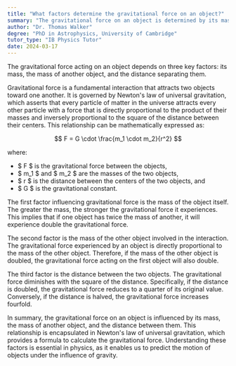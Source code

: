 ```yaml
---
title: "What factors determine the gravitational force on an object?"
summary: "The gravitational force on an object is determined by its mass, the mass of the other object, and the distance between them."
author: "Dr. Thomas Walker"
degree: "PhD in Astrophysics, University of Cambridge"
tutor_type: "IB Physics Tutor"
date: 2024-03-17
---
```


The gravitational force acting on an object depends on three key factors: its mass, the mass of another object, and the distance separating them.

Gravitational force is a fundamental interaction that attracts two objects toward one another. It is governed by Newton's law of universal gravitation, which asserts that every particle of matter in the universe attracts every other particle with a force that is directly proportional to the product of their masses and inversely proportional to the square of the distance between their centers. This relationship can be mathematically expressed as:

$$
F = G \cdot \frac{m_1 \cdot m_2}{r^2}
$$

where:
- $ F $ is the gravitational force between the objects,
- $ m_1 $ and $ m_2 $ are the masses of the two objects,
- $ r $ is the distance between the centers of the two objects, and
- $ G $ is the gravitational constant.

The first factor influencing gravitational force is the mass of the object itself. The greater the mass, the stronger the gravitational force it experiences. This implies that if one object has twice the mass of another, it will experience double the gravitational force.

The second factor is the mass of the other object involved in the interaction. The gravitational force experienced by an object is directly proportional to the mass of the other object. Therefore, if the mass of the other object is doubled, the gravitational force acting on the first object will also double.

The third factor is the distance between the two objects. The gravitational force diminishes with the square of the distance. Specifically, if the distance is doubled, the gravitational force reduces to a quarter of its original value. Conversely, if the distance is halved, the gravitational force increases fourfold.

In summary, the gravitational force on an object is influenced by its mass, the mass of another object, and the distance between them. This relationship is encapsulated in Newton's law of universal gravitation, which provides a formula to calculate the gravitational force. Understanding these factors is essential in physics, as it enables us to predict the motion of objects under the influence of gravity.
    